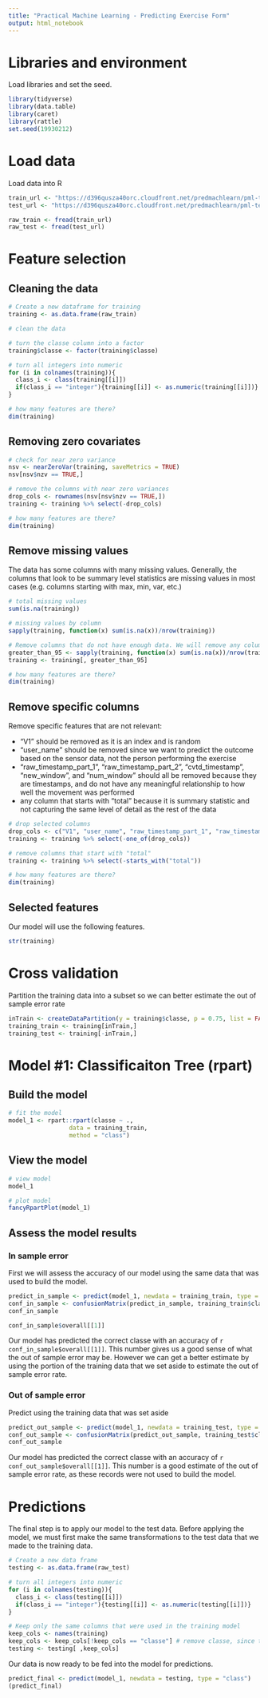 ```yaml
---
title: "Practical Machine Learning - Predicting Exercise Form"
output: html_notebook
---
```


# Libraries and environment
Load libraries and set the seed.
```r
library(tidyverse)
library(data.table)
library(caret)
library(rattle)
set.seed(19930212)
```

# Load data
Load data into R
```r
train_url <- "https://d396qusza40orc.cloudfront.net/predmachlearn/pml-training.csv"
test_url <- "https://d396qusza40orc.cloudfront.net/predmachlearn/pml-testing.csv"

raw_train <- fread(train_url)
raw_test <- fread(test_url)
```

# Feature selection

## Cleaning the data
```r
# Create a new dataframe for training
training <- as.data.frame(raw_train)

# clean the data

# turn the classe column into a factor
training$classe <- factor(training$classe)

# turn all integers into numeric
for (i in colnames(training)){
  class_i <- class(training[[i]])
  if(class_i == "integer"){training[[i]] <- as.numeric(training[[i]])}
}

# how many features are there?
dim(training)
```

## Removing zero covariates
```r
# check for near zero variance
nsv <- nearZeroVar(training, saveMetrics = TRUE)
nsv[nsv$nzv == TRUE,]

# remove the columns with near zero variances
drop_cols <- rownames(nsv[nsv$nzv == TRUE,])
training <- training %>% select(-drop_cols)

# how many features are there?
dim(training)
```

## Remove missing values
The data has some columns with many missing values. Generally, the columns that look to be summary level statistics are missing values in most cases (e.g. columns starting with max, min, var, etc.)
```r
# total missing values
sum(is.na(training))

# missing values by column
sapply(training, function(x) sum(is.na(x))/nrow(training))

# Remove columns that do not have enough data. We will remove any column that does not have data for at least 95% of observations.
greater_than_95 <- sapply(training, function(x) sum(is.na(x))/nrow(training)<0.05)
training <- training[, greater_than_95]

# how many features are there?
dim(training)
```


## Remove specific columns
Remove specific features that are not relevant:

- "V1" should be removed as it is an index and is random
- "user_name" should be removed since we want to predict the outcome based on the sensor data, not the person performing the exercise
- "raw_timestamp_part_1", "raw_timestamp_part_2", "cvtd_timestamp", "new_window", and "num_window" should all be removed because they are timestamps, and do not have any meaningful relationship to how well the movement was performed
- any column that starts with "total" because it is summary statistic and not capturing the same level of detail as the rest of the data

```r
# drop selected columns
drop_cols <- c("V1", "user_name", "raw_timestamp_part_1", "raw_timestamp_part_2", "cvtd_timestamp", "num_window")
training <- training %>% select(-one_of(drop_cols))

# remove columns that start with "total"
training <- training %>% select(-starts_with("total"))

# how many features are there?
dim(training)
```

## Selected features
Our model will use the following features.
```r
str(training)
```

# Cross validation
Partition the training data into a subset so we can better estimate the out of sample error rate
```r
inTrain <- createDataPartition(y = training$classe, p = 0.75, list = FALSE)
training_train <- training[inTrain,]
training_test <- training[-inTrain,]
```


# Model #1: Classificaiton Tree (rpart)
## Build the model
```r
# fit the model
model_1 <- rpart::rpart(classe ~ .,
                 data = training_train,
                 method = "class")
```

## View the model
```r
# view model
model_1

# plot model
fancyRpartPlot(model_1)
```

## Assess the model results

### In sample error
First we will assess the accuracy of our model using the same data that was used to build the model.
```r
predict_in_sample <- predict(model_1, newdata = training_train, type = "class")
conf_in_sample <- confusionMatrix(predict_in_sample, training_train$classe)
conf_in_sample

conf_in_sample$overall[[1]]

```

Our model has predicted the correct classe with an accuracy of `r conf_in_sample$overall[[1]]`. This number gives us a good sense of what the out of sample error may be. However we can get a better estimate by using the portion of the training data that we set aside to estimate the out of sample error rate.

### Out of sample error

Predict using the training data that was set aside
```r
predict_out_sample <- predict(model_1, newdata = training_test, type = "class")
conf_out_sample <- confusionMatrix(predict_out_sample, training_test$classe)
conf_out_sample
```

Our model has predicted the correct classe with an accuracy of `r conf_out_sample$overall[[1]]`. This number is a good estimate of the out of sample error rate, as these records were not used to build the model.

# Predictions

The final step is to apply our model to the test data. Before applying the model, we must first make the same transformations to the test data that we made to the training data.

```r
# Create a new data frame
testing <- as.data.frame(raw_test)

# turn all integers into numeric
for (i in colnames(testing)){
  class_i <- class(testing[[i]])
  if(class_i == "integer"){testing[[i]] <- as.numeric(testing[[i]])}
}

# Keep only the same columns that were used in the training model
keep_cols <- names(training)
keep_cols <- keep_cols[!keep_cols == "classe"] # remove classe, since this does not exist in the testing data
testing <- testing[ ,keep_cols]
```

Our data is now ready to be fed into the model for predictions.

```r
predict_final <- predict(model_1, newdata = testing, type = "class")
(predict_final)
```

